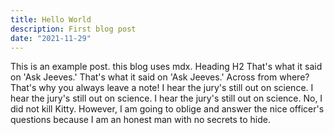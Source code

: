 ```yaml
---
title: Hello World
description: First blog post
date: "2021-11-29"
---
```


<Text as="p" mb={4} mt={4}>
  This is an example post. this blog uses mdx.
</Text>

<Heading fontSize="2xl" mb={4} mt={8} as="h2">
  Heading H2
</Heading>

<Text as="p" mb={4} mt={4}>
  That's what it said on 'Ask Jeeves.' That's what it said on 'Ask Jeeves.' Across from where? That's why you always leave a
  note! I hear the jury's still out on science.
</Text>

<Text as="p" mb={4} mt={4}>
  I hear the jury's still out on science. I hear the jury's still out on science. No, I did not kill Kitty. However, I am going
  to oblige and answer the nice officer's questions because I am an honest man with no secrets to hide.
</Text>
